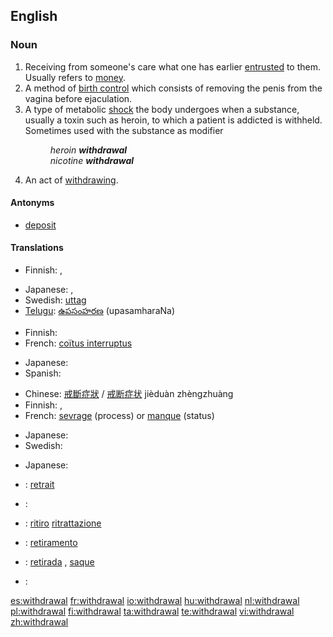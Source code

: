==English==
{{wikipedia}}

===Noun===
{{en-noun}}

# Receiving from someone's care what one has earlier [[entrusted]] to them.  Usually refers to [[money]].
# A method of [[birth control]] which consists of removing the penis from the vagina before ejaculation.
# A type of metabolic [[shock]] the body undergoes when a substance, usually a toxin such as heroin, to which a patient is addicted is withheld. Sometimes used with the substance as modifier
#: ''heroin '''withdrawal'''''
#: ''nicotine '''withdrawal'''''
# An act of [[withdraw]]ing.

====Antonyms====
* {{sense|receiving from someone's care}} [[deposit]]

====Translations====
{{trans-top|receiving from someone's care what one has earlier entrusted to them}}
* Finnish: {{t-|fi|nosto}} {{qualifier|money from a bank}}, {{t+|fi|otto}} {{qualifier|money from a bank}}
{{trans-mid}}
* Japanese: {{t|ja|引き出し|tr=hikidashi|sc=Jpan}}, {{t|ja|出金|tr=shukkin|sc=Jpan}}
*Swedish: [[uttag]] {{c}} {{qualifier|money from a bank}}
*[[Telugu]]:  [[ఉపసంహరణ]] (upasamharaNa)
{{trans-bottom}}

{{trans-top|a method of birth control}}
* Finnish: {{t-|fi|keskeytetty yhdyntä}}
* French: [[coïtus interruptus]]
{{trans-mid}}
* Japanese: {{t|ja|膣外射精|tr=chitsugai-shasei|sc=Jpan}}
* Spanish: {{t-|es|coitus interruptus}}
{{trans-bottom}}

{{trans-top|a type of metabolic shock}}
* Chinese: [[戒斷症狀]] / [[戒断症状]] jièduàn zhèngzhuàng 
* Finnish: {{t-|fi|vierotusoireet|p}}, {{t-|fi|vieroitus}}
* French: [[sevrage]] {{m}} (process) or [[manque]] {{m}} (status)
{{trans-mid}}
* Japanese: {{t|ja|禁断症状|tr=きんだんしょうじょう, kindan-shōjō|sc=Jpan}}
* Swedish: {{t+|sv|abstinens|c}}
{{trans-bottom}}

{{trans-top|an act of withdrawing}}
{{trans-mid}}
* Japanese: {{t|ja|引き出し|tr=ひきだし, hikidashi|sc=Jpan}}
{{trans-bottom}}

{{checktrans-top}}
*{{ttbc|French}}: [[retrait]] {{m}}
*{{ttbc|Greek}}: {{t|el|απόσυρση|f|sc=Grek}}
*{{ttbc|Italian}}: [[ritiro]] [[ritrattazione]]
*{{ttbc|Interlingua}}: [[retiramento]]
{{checktrans-mid}}
*{{ttbc|Portuguese}}: [[retirada]] {{f}}, [[saque]] {{m}}
*{{ttbc|Spanish}}: {{t-|es|retirada}}
{{checktrans-bottom}}

[[es:withdrawal]]
[[fr:withdrawal]]
[[io:withdrawal]]
[[hu:withdrawal]]
[[nl:withdrawal]]
[[pl:withdrawal]]
[[fi:withdrawal]]
[[ta:withdrawal]]
[[te:withdrawal]]
[[vi:withdrawal]]
[[zh:withdrawal]]